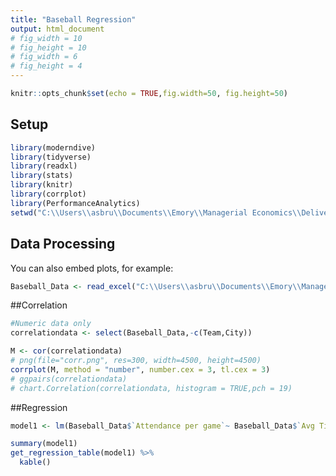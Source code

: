 ---
title: "Baseball Regression"
output: html_document
# fig_width = 10
# fig_height = 10
# fig_width = 6
# fig_height = 4
---

```{r setup, include=FALSE}
knitr::opts_chunk$set(echo = TRUE,fig.width=50, fig.height=50)

```

## Setup

```{r cars}
library(moderndive)
library(tidyverse)
library(readxl)
library(stats)
library(knitr)
library(corrplot)
library(PerformanceAnalytics)
setwd("C:\\Users\\asbru\\Documents\\Emory\\Managerial Economics\\Deliverables\\Baseball")

```

## Data Processing

You can also embed plots, for example:

```{r pressure, echo=FALSE}
Baseball_Data <- read_excel("C:\\Users\\asbru\\Documents\\Emory\\Managerial Economics\\Deliverables\\Baseball\\Baseball Data v2.xlsx")
```

##Correlation

```{r }
#Numeric data only
correlationdata <- select(Baseball_Data,-c(Team,City))

M <- cor(correlationdata)
# png(file="corr.png", res=300, width=4500, height=4500)
corrplot(M, method = "number", number.cex = 3, tl.cex = 3)
# ggpairs(correlationdata)
# chart.Correlation(correlationdata, histogram = TRUE,pch = 19)

```



##Regression

```{r}
model1 <- lm(Baseball_Data$`Attendance per game`~ Baseball_Data$`Avg Ticket Price` + Baseball_Data$`TV Households` + Baseball_Data$Population + Baseball_Data$`Revenue (M)` + Baseball_Data$`W-L%`)

summary(model1) 
get_regression_table(model1) %>%
  kable()
```

